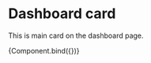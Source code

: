 
<Meta title="Modules/Dashboard" component={DashboardCard} />

# Dashboard card

This is main card on the dashboard page.


<Canvas>
  <Story
    name="Card"
    args={{
      data: {
        type: "score",
        value: 53,
        maxValue: 83,
        minValue: 30,
        change: 2,
        title: "Score",
        values: [
          { ts: new Date("2021-04-13T19:30:00Z"), value: 52 },
          { ts: new Date("2021-04-13T19:35:00Z"), value: 53 },
        ],
      },
    }}>
    {Component.bind({})}
  </Story>
</Canvas>
